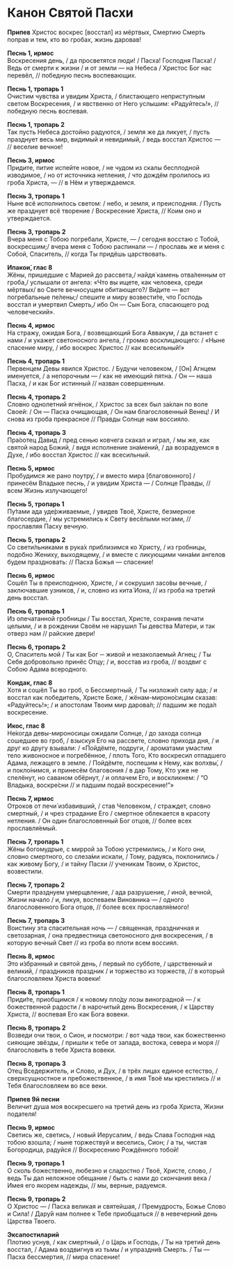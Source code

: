 # Канон Святой Пасхи

**Припев** Христос воскрес [восстал] из мёртвых, Смертию Смерть поправ и тем, кто во гробах, жизнь даровав!

**Песнь 1, ирмос**  
Воскресения день, / да просветятся люди! / Пасха! Господня Пасха! / Ведь от смерти к жизни / и от земли — на Небеса / Христос Бог нас перевёл, // победную песнь воспевающих.

**Песнь 1, тропарь 1**  
Очистим чувства и увидим Христа, / блистающего неприступным светом Воскресения, / и явственно от Него услышим: «Радуйтесь!», // победную песнь воспевая.

**Песнь 1, тропарь 2**  
Так пусть Небеса достойно радуются, / земля же да ликует, / пусть празднует весь мир, видимый и невидимый, / ведь восстал Христос — // веселие вечное!

**Песнь 3, ирмос**  
Придите, питие испейте новое, / не чудом из скалы бесплодной изводимое, / но от источника нетления, / что дождём пролилось из гроба Христа, — // в Нём и утверждаемся.

**Песнь 3, тропарь 1**  
Ныне всё исполнилось светом: / небо, и земля, и преисподняя. / Пусть же празднует всё творение / Воскресение Христа, // Коим оно и утверждается.

**Песнь 3, тропарь 2**  
Вчера меня с Тобою погребали, Христе, — / сегодня восстаю с Тобой, воскресшим;/ вчера меня с Тобою распинали — / прославь же и меня с Собой, Спаситель, // когда Ты придёшь царствовать.

**Ипакои́, глас 8**  
Жёны, пришедшие с Марией до рассвета,/ найдя́ камень отва́ленным от гроба,/ услышали от ангела: «Что вы ищете, как человека, среди мёртвых/ во Свете вечносущем обитающего?/ Ви́дите — вот погребальные пе́лены;/ спешите и миру возвести́те, что Господь восстал и умертвил Смерть,/ ибо Он — Сын Бога, спасающего род человеческий».

**Песнь 4, ирмос**  
На стражу, ожидая Бога, / возвещающий Бога Аввакум, / да встанет с нами / и укажет светоносного ангела, / громко восклицающего: / «Ныне спасение миру, / ибо воскрес Христос // как всесильный!»

**Песнь 4, тропарь 1**  
Первенцем Девы явился Христос. / Будучи человеком, / [Он] Агнцем именуется, / а непорочным — / как не имеющий пятна. /
Он — наша Пасха, / и как Бог истинный // назван совершенным.

**Песнь 4, тропарь 2**  
Словно однолетний ягнёнок, / Христос за всех был за́клан по воле Своей: / Он — Пасха очищающая, / Он нам благословенный Венец! / И снова из гроба прекрасное // Правды Солнце нам воссияло.

**Песнь 4, тропарь 3**  
Пра́оотец Давид / пред сенью ковчега скакал и играл, / мы же, как святой народ Божий, / видя исполнение зна́мений, / да возрадуемся в Духе, / ибо восстал Христос // как всесильный.

**Песнь 5, ирмос**  
Пробудимся же рано поутру́, / и вместо мира [благовонного] / принесём Владыке песнь, / и увидим Христа — / Солнце Правды, // всем Жизнь излучающего!

**Песнь 5, тропарь 1**  
Пу́тами ада уде́рживаемые, / увидев Твоё, Христе, безмерное благосердие, / мы устремились к Свету весёлыми ногами, // прославляя Пасху вечную.

**Песнь 5, тропарь 2**  
Со свети́льниками в рука́х приблизимся ко Христу, / из гробницы, подобно Жениху, выходящему, / и вместе с ликующими чина́ми ангелов будем праздновать: // Пасха Божья — спасение!

**Песнь 6, ирмос**  
Сошёл Ты в преисподнюю, Христе, / и сокрушил засо́вы вечные, / заключавшие узников, / и, словно из кита́ Иона, // из гроба на третий день восстал.

**Песнь 6, тропарь 1**  
Из опечатанной гробницы / Ты восстал, Христе, сохранив печати целыми, / и в рождении Своём не нарушил Ты девства Матери, и так отверз нам // райские двери!

**Песнь 6, тропарь 2**  
О, Спаситель мой / Ты как Бог ─ живой и незаколаемый Агнец; / Ты Себя добровольно принёс Отцу; / и, восстав из гроба, // воздвиг с Собою Адама всеродного.

**Кондак, глас 8**  
Хотя и сошёл Ты во гроб, о Бессмертный, / Ты низложи́л силу ада; / и восстал как победитель, Христе Боже, / жёнам-мироно́сицам сказав: «Радуйтесь!»; / и апостолам Твоим мир дарова́л; // падшим же пода́л воскресение.

**Икос, глас 8**  
Не́когда девы-мироносицы ожидали Солнце, / до захода солнца сошедшее во гроб, / взыскуя Его на рассвете, словно прихода дня, / и друг ко другу взывали: / «Пойдёмте, подруги, / ароматами умастим тело живоносное и погребённое, / плоть Того, Кто воскресил отпадшего Адама, лежащего в земле. / Пойдёмте, поспешим к Нему, как волхвы́, / и покло́нимся, и принесём благовония / в дар Тому, Кто уже не спелёнут, но саваном обёрнут, / и оплачем Его, и воскликнем: / “О Владыка, воскре́сни // и падшим подай воскресение!”»

**Песнь 7, ирмос**  
Отроков от печи́ избавивший, / став Человеком, / страждет, словно смертный, / и чрез страдание Его / смертное облекается в красоту нетления. / Он один благословенный Бог отцов, // более всех прославля́емый.

**Песнь 7, тропарь 1**  
Жёны богомудрые, с миррой за Тобою устремились, / и Кого они, словно смертного, со слеза́ми искали, / Тому, радуясь, поклонились / как живому Богу, / и тайну Пасхи // ученикам Твоим, о Христос, возвестили.

**Песнь 7, тропарь 2**  
Смерти празднуем умерщвление, / ада разрушение, / иной, вечной, Жизни начало / и, ликуя, воспеваем Виновника — / одного благословенного Бога отцов, // более всех прославля́емого!

**Песнь 7, тропарь 3**  
Воистину эта спасительная ночь — / священная, праздничная и светозарная, / она предвестница светоносного дня воскресения, / в которую вечный Свет // из гроба во плоти всем воссиял.

**Песнь 8, ирмос**  
Это и́збранный и святой день, / первый по субботе, / царственный и великий, / праздников праздник / и торжество из торжеств, // в который благословляем Христа вовеки!

**Песнь 8, тропарь 1**  
Приди́те, приобщимся / к новому пло́ду лозы виноградной — / к божественной радости / в нарочитый день Воскресения, / к Царству Христа, // воспевая Его как Бога вовеки.

**Песнь 8, тропарь 2**  
Возведи очи твои, о Сион, и посмотри: / вот чада твои, как божественно сияющие звёзды, / пришли к тебе от запада, востока, севера и моря // благословить в тебе Христа вовеки.

**Песнь 8, тропарь 3**  
Отец Вседержитель, и Слово, и Дух, / в трёх лицах единое естество, / сверхсущностное и пребожественное, / в имя Твоё мы крестились // и Тебя благословляем во все веки.

**Припев 9й песни**  
Величит душа моя воскресшего на третий день из гроба Христа, Жизни подателя!

**Песнь 9, ирмос**  
Светись же, светись, / новый Иерусалим, / ведь Слава Господня над тобою взошла; / ныне торжествуй и веселись, Сион; / а ты, чистая Богородица, радуйся // Воскресению Рождённого тобой!

**Песнь 9, тропарь 1**  
О сколь божественно, любезно и сладостно / Твоё, Христе, слово, / ведь Ты дал неложное обещание / быть с нами до скончания века / Имея его якорем надежды, // мы, верные, радуемся.

**Песнь 9, тропарь 2**  
О Христос — / Пасха великая и святейшая, / Премудрость, Божье Слово и Сила! / Дару́й нам полнее к Тебе приобщаться // в невечерний день Царства Твоего.

**Эксапостиларий**  
Плотию уснув, / как смертный, / о Царь и Господь, / Ты на третий день восстал, / Адама воздвигнув из тьмы / и упраздни́в Смерть. / Ты — Пасха бессмертия, // мира спасение!

